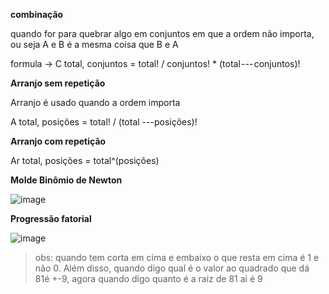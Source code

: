 






**combinação**

quando for para quebrar algo em conjuntos em que a ordem não importa, ou
seja A e B é a mesma coisa que B e A

formula → C total, conjuntos = total! / conjuntos! \*
(total --- conjuntos)!

**Arranjo sem repetição**

Arranjo é usado quando a ordem importa

A total, posições = total! / (total ---posições)!

**Arranjo com repetição**

Ar total, posições = total\^(posições)

**Molde Binômio de Newton**

![image](/image/image_82.png)

**Progressão fatorial**

![image](/image/image_83.png)

> obs: quando tem corta em cima e embaixo o que resta em cima é 1 e não
> 0. Além disso, quando digo qual é o valor ao quadrado que dá 81é +-9,
> agora quando digo quanto é a raiz de 81 ai é 9


